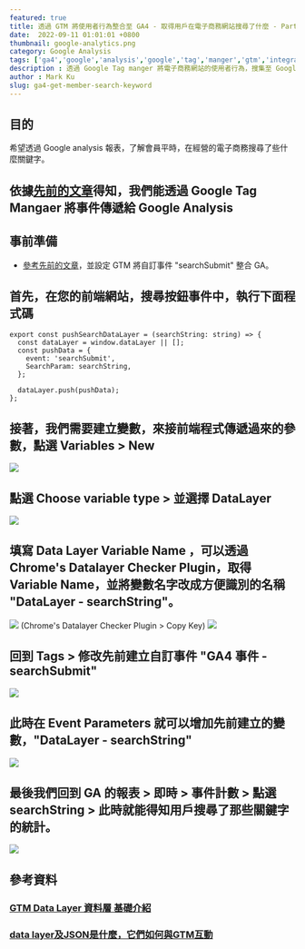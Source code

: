 ```yaml
---
featured: true
title: 透過 GTM 將使用者行為整合至 GA4 - 取得用戶在電子商務網站搜尋了什麼 - Part's 2
date:  2022-09-11 01:01:01 +0800
thumbnail: google-analytics.png
category: Google Analysis
tags: ['ga4','google','analysis','google','tag','manger','gtm','integration']
description : 透過 Google Tag manger 將電子商務網站的使用者行為，搜集至 Google Analysis ( 本篇採用 GA4 )
author : Mark Ku
slug: ga4-get-member-search-keyword
---
```

## 目的
希望透過 Google analysis 報表，了解會員平時，在經營的電子商務搜尋了些什麼關鍵字。

## 依據[先前的文章](https://blog.markkulab.net/ga4-collection-user-behavior/)得知，我們能透過 Google Tag Mangaer 將事件傳遞給 Google Analysis

## 事前準備
* [參考先前的文章](https://blog.markkulab.net/ga4-collection-user-behavior/)，並設定 GTM 將自訂事件 "searchSubmit" 整合 GA。

## 首先，在您的前端網站，搜尋按鈕事件中，執行下面程式碼
```
export const pushSearchDataLayer = (searchString: string) => {
  const dataLayer = window.dataLayer || [];
  const pushData = {
    event: 'searchSubmit',
    SearchParam: searchString,
  };

  dataLayer.push(pushData);
};

```
## 接著，我們需要建立變數，來接前端程式傳遞過來的參數，點選 Variables > New 
![](https://i.imgur.com/SQrBI8r.png)

## 點選 Choose variable type > 並選擇 DataLayer
![](https://i.imgur.com/c8hg9FX.png)

## 填寫 Data Layer Variable Name ，可以透過 Chrome's Datalayer Checker Plugin，取得Variable Name，並將變數名字改成方便識別的名稱 "DataLayer - searchString"。
![](https://i.imgur.com/ltZq6n8.png)
(Chrome's Datalayer Checker Plugin > Copy Key)
![](https://i.imgur.com/50vPhRw.png)  

## 回到 Tags > 修改先前建立自訂事件 "GA4 事件 - searchSubmit"
![](https://i.imgur.com/D14EzjW.png)

## 此時在 Event Parameters 就可以增加先前建立的變數，"DataLayer - searchString"
![](https://i.imgur.com/PamyR1A.png)

## 最後我們回到 GA 的報表 > 即時 > 事件計數 > 點選 searchString > 此時就能得知用戶搜尋了那些關鍵字的統計。
![](https://i.imgur.com/udx7NsN.png)

## 參考資料
### [GTM Data Layer 資料層 基礎介紹](https://datasupplied.com/google-tag-manager/data-layer-intro/?fbclid=IwAR0qmir5-hAvWfqiR4kh00vlDPG7Va9aN--v51BBXhqhJmicFXtJEIQrfBg)
### [data layer及JSON是什麼，它們如何與GTM互動](https://papaya116.medium.com/gtm%E9%80%B2%E9%9A%8E%E7%AF%87-data-layer%E5%8F%8Ajson%E6%98%AF%E4%BB%80%E9%BA%BC-%E5%AE%83%E5%80%91%E5%A6%82%E4%BD%95%E8%88%87gtm%E4%BA%92%E5%8B%95-979eae7de2d1)